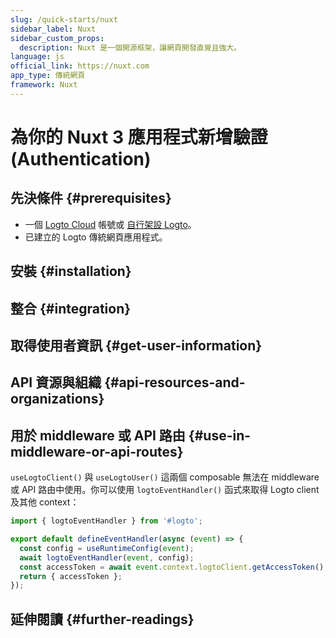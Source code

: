 ```yaml
---
slug: /quick-starts/nuxt
sidebar_label: Nuxt
sidebar_custom_props:
  description: Nuxt 是一個開源框架，讓網頁開發直覺且強大。
language: js
official_link: https://nuxt.com
app_type: 傳統網頁
framework: Nuxt
---
```




# 為你的 Nuxt 3 應用程式新增驗證 (Authentication)

<GuideTip />

## 先決條件 \{#prerequisites}

- 一個 [Logto Cloud](https://cloud.logto.io) 帳號或 [自行架設 Logto](/introduction/set-up-logto-oss)。
- 已建立的 Logto 傳統網頁應用程式。

## 安裝 \{#installation}

<Installation />

## 整合 \{#integration}

<Integration />

## 取得使用者資訊 \{#get-user-information}

<GetUserInformation />

## API 資源與組織 \{#api-resources-and-organizations}

<ApiResources />

## 用於 middleware 或 API 路由 \{#use-in-middleware-or-api-routes}

`useLogtoClient()` 與 `useLogtoUser()` 這兩個 composable 無法在 middleware 或 API 路由中使用。你可以使用 `logtoEventHandler()` 函式來取得 Logto client 及其他 context：

```ts title="/server/api/auth/get-access-token.ts"
import { logtoEventHandler } from '#logto';

export default defineEventHandler(async (event) => {
  const config = useRuntimeConfig(event);
  await logtoEventHandler(event, config);
  const accessToken = await event.context.logtoClient.getAccessToken();
  return { accessToken };
});
```

## 延伸閱讀 \{#further-readings}

<FurtherReadings />
